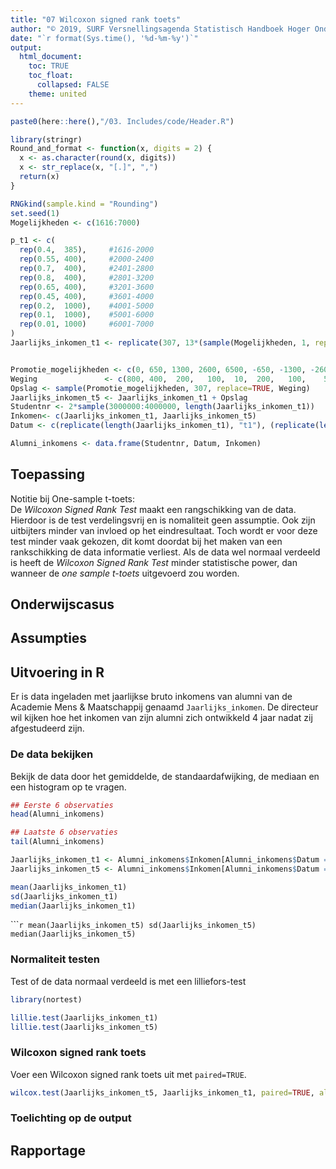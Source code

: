 ```yaml
---
title: "07 Wilcoxon signed rank toets"
author: "© 2019, SURF Versnellingsagenda Statistisch Handboek Hoger Onderwijs"
date: "`r format(Sys.time(), '%d-%m-%y')`"
output: 
  html_document:
    toc: TRUE
    toc_float:
      collapsed: FALSE
    theme: united
---
```


<style>
`r htmltools::includeHTML(paste0(here::here(),"/03. Includes/css/Stylesheet SHHO.css"))`
</style>

```r
paste0(here::here(),"/03. Includes/code/Header.R")
```

<!-- ## BLOK: Functiedefinities.R -->
```r
library(stringr)
Round_and_format <- function(x, digits = 2) {
  x <- as.character(round(x, digits))
  x <- str_replace(x, "[.]", ",")
  return(x)
}
```
<!-- ## /BLOK: Functiedefinities.R -->

<!-- ## BLOK: Data-aanmaken.R -->
```r
RNGkind(sample.kind = "Rounding")
set.seed(1)
Mogelijkheden <- c(1616:7000)

p_t1 <- c(
  rep(0.4,  385),     #1616-2000
  rep(0.55, 400),     #2000-2400
  rep(0.7,  400),     #2401-2800
  rep(0.8,  400),     #2801-3200
  rep(0.65, 400),     #3201-3600
  rep(0.45, 400),     #3601-4000
  rep(0.2,  1000),    #4001-5000
  rep(0.1,  1000),    #5001-6000
  rep(0.01, 1000)     #6001-7000
)
Jaarlijks_inkomen_t1 <- replicate(307, 13*(sample(Mogelijkheden, 1, replace=TRUE, p_t1)))


Promotie_mogelijkheden <- c(0, 650, 1300, 2600, 6500, -650, -1300, -2600)
Weging               <- c(800, 400,  200,   100,  10,  200,   100,    50)
Opslag <- sample(Promotie_mogelijkheden, 307, replace=TRUE, Weging)
Jaarlijks_inkomen_t5 <- Jaarlijks_inkomen_t1 + Opslag
Studentnr <- 2*sample(3000000:4000000, length(Jaarlijks_inkomen_t1))
Inkomen<- c(Jaarlijks_inkomen_t1, Jaarlijks_inkomen_t5)
Datum <- c(replicate(length(Jaarlijks_inkomen_t1), "t1"), (replicate(length(Jaarlijks_inkomen_t5), "t5")))

Alumni_inkomens <- data.frame(Studentnr, Datum, Inkomen)

```
<!-- ## /BLOK: Data-aanmaken.R -->

## Toepassing

Notitie bij One-sample t-toets:   
De *Wilcoxon Signed Rank Test* maakt een rangschikking van de data. Hierdoor is de test verdelingsvrij en is nomaliteit geen assumptie. Ook zijn uitbijters minder van invloed op het eindresultaat. Toch wordt er voor deze test minder vaak gekozen, dit komt doordat bij het maken van een rankschikking de data informatie verliest. Als de data wel normaal verdeeld is heeft de *Wilcoxon Signed Rank Test* minder statistische power, dan wanneer de *one sample t-toets* uitgevoerd zou worden. 
 
 
## Onderwijscasus
<div id ="casus">

</div>

## Assumpties

## Uitvoering in R
Er is data ingeladen met jaarlijkse bruto inkomens van alumni van de Academie Mens & Maatschappij genaamd `Jaarlijks_inkomen`. De directeur wil kijken hoe het inkomen van zijn alumni zich ontwikkeld 4 jaar nadat zij afgestudeerd zijn.

### De data bekijken
Bekijk de data door het gemiddelde, de standaardafwijking, de mediaan en een histogram op te vragen.

<!-- ## BLOK: Data-bekijken.R -->
```r
## Eerste 6 observaties
head(Alumni_inkomens)

## Laatste 6 observaties
tail(Alumni_inkomens)
```
<!-- ## /BLOK: Data-bekijken.R -->

<!-- ## BLOK: Data-selecteren.R -->
```r
Jaarlijks_inkomen_t1 <- Alumni_inkomens$Inkomen[Alumni_inkomens$Datum == "t1"]
Jaarlijks_inkomen_t5 <- Alumni_inkomens$Inkomen[Alumni_inkomens$Datum == "t5"]
```

<div class="col2">
<!-- ## BLOK: Data-beschrijven-1.R -->
```r
mean(Jaarlijks_inkomen_t1)
sd(Jaarlijks_inkomen_t1)
median(Jaarlijks_inkomen_t1)
```
<!-- ## /BLOK: Data-beschrijven-1.R -->
<!-- ## BLOK: Data-beschrijven-2.R -->
``````r
mean(Jaarlijks_inkomen_t5)
sd(Jaarlijks_inkomen_t5)
median(Jaarlijks_inkomen_t5)
```
<!-- ## /BLOK: Data-beschrijven-2.R -->
</div>

### Normaliteit testen
Test of de data normaal verdeeld is met een lilliefors-test
<!-- BLOK: Library-nortest.R -->
```r
library(nortest)
```
<!-- /BLOK: Library-nortest.R -->
<div class="col2">
<!-- BLOK: Lilliefors-test.R -->
```r
lillie.test(Jaarlijks_inkomen_t1)
lillie.test(Jaarlijks_inkomen_t5)
```
<!-- BLOK: Lilliefors-test.R -->

</div>

### Wilcoxon signed rank toets
Voer een Wilcoxon signed rank toets uit met `paired=TRUE`.
<!-- ## BLOK: Wilcoxon-signed-rank-toets.R -->
```r
wilcox.test(Jaarlijks_inkomen_t5, Jaarlijks_inkomen_t1, paired=TRUE, alternative = "greater")
```
<!-- ## /BLOK: Wilcoxon-signed-rank-toets.R -->

### Toelichting op de output

## Rapportage

